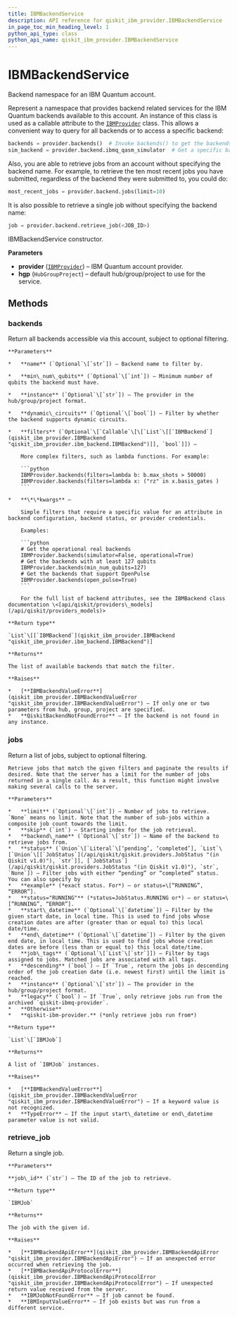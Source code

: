 ```yaml
---
title: IBMBackendService
description: API reference for qiskit_ibm_provider.IBMBackendService
in_page_toc_min_heading_level: 1
python_api_type: class
python_api_name: qiskit_ibm_provider.IBMBackendService
---
```


# IBMBackendService

<Class id="qiskit_ibm_provider.IBMBackendService" github="https://github.com/Qiskit/qiskit-ibm-provider/tree/stable/0.11/qiskit_ibm_provider/ibm_backend_service.py#L61-L741" signature="IBMBackendService(provider, hgp)">
  Backend namespace for an IBM Quantum account.

  Represent a namespace that provides backend related services for the IBM Quantum backends available to this account. An instance of this class is used as a callable attribute to the [`IBMProvider`](qiskit_ibm_provider.IBMProvider "qiskit_ibm_provider.IBMProvider") class. This allows a convenient way to query for all backends or to access a specific backend:

  ```python
  backends = provider.backends()  # Invoke backends() to get the backends.
  sim_backend = provider.backend.ibmq_qasm_simulator  # Get a specific backend instance.
  ```

  Also, you are able to retrieve jobs from an account without specifying the backend name. For example, to retrieve the ten most recent jobs you have submitted, regardless of the backend they were submitted to, you could do:

  ```python
  most_recent_jobs = provider.backend.jobs(limit=10)
  ```

  It is also possible to retrieve a single job without specifying the backend name:

  ```python
  job = provider.backend.retrieve_job(<JOB_ID>)
  ```

  IBMBackendService constructor.

  **Parameters**

  *   **provider** ([`IBMProvider`](qiskit_ibm_provider.IBMProvider "qiskit_ibm_provider.ibm_provider.IBMProvider")) – IBM Quantum account provider.
  *   **hgp** (`HubGroupProject`) – default hub/group/project to use for the service.

  ## Methods

  ### backends

  <Function id="qiskit_ibm_provider.IBMBackendService.backends" name="backends" github="https://github.com/Qiskit/qiskit-ibm-provider/tree/stable/0.11/qiskit_ibm_provider/ibm_backend_service.py#L118-L218" signature="backends(name=None, filters=None, min_num_qubits=None, instance=None, dynamic_circuits=None, **kwargs)">
    Return all backends accessible via this account, subject to optional filtering.

    **Parameters**

    *   **name** (`Optional`\[`str`]) – Backend name to filter by.

    *   **min\_num\_qubits** (`Optional`\[`int`]) – Minimum number of qubits the backend must have.

    *   **instance** (`Optional`\[`str`]) – The provider in the hub/group/project format.

    *   **dynamic\_circuits** (`Optional`\[`bool`]) – Filter by whether the backend supports dynamic circuits.

    *   **filters** (`Optional`\[`Callable`\[\[`List`\[[`IBMBackend`](qiskit_ibm_provider.IBMBackend "qiskit_ibm_provider.ibm_backend.IBMBackend")]], `bool`]]) –

        More complex filters, such as lambda functions. For example:

        ```python
        IBMProvider.backends(filters=lambda b: b.max_shots > 50000)
        IBMProvider.backends(filters=lambda x: ("rz" in x.basis_gates )
        ```

    *   **\*\*kwargs** –

        Simple filters that require a specific value for an attribute in backend configuration, backend status, or provider credentials.

        Examples:

        ```python
        # Get the operational real backends
        IBMProvider.backends(simulator=False, operational=True)
        # Get the backends with at least 127 qubits
        IBMProvider.backends(min_num_qubits=127)
        # Get the backends that support OpenPulse
        IBMProvider.backends(open_pulse=True)
        ```

        For the full list of backend attributes, see the IBMBackend class documentation \<[api/qiskit/providers\_models](/api/qiskit/providers_models)>

    **Return type**

    `List`\[[`IBMBackend`](qiskit_ibm_provider.IBMBackend "qiskit_ibm_provider.ibm_backend.IBMBackend")]

    **Returns**

    The list of available backends that match the filter.

    **Raises**

    *   [**IBMBackendValueError**](qiskit_ibm_provider.IBMBackendValueError "qiskit_ibm_provider.IBMBackendValueError") – If only one or two parameters from hub, group, project are specified.
    *   **QiskitBackendNotFoundError** – If the backend is not found in any instance.
  </Function>

  ### jobs

  <Function id="qiskit_ibm_provider.IBMBackendService.jobs" name="jobs" github="https://github.com/Qiskit/qiskit-ibm-provider/tree/stable/0.11/qiskit_ibm_provider/ibm_backend_service.py#L220-L368" signature="jobs(limit=10, skip=0, backend_name=None, status=None, start_datetime=None, end_datetime=None, job_tags=None, descending=True, instance=None, legacy=False)">
    Return a list of jobs, subject to optional filtering.

    Retrieve jobs that match the given filters and paginate the results if desired. Note that the server has a limit for the number of jobs returned in a single call. As a result, this function might involve making several calls to the server.

    **Parameters**

    *   **limit** (`Optional`\[`int`]) – Number of jobs to retrieve. `None` means no limit. Note that the number of sub-jobs within a composite job count towards the limit.
    *   **skip** (`int`) – Starting index for the job retrieval.
    *   **backend\_name** (`Optional`\[`str`]) – Name of the backend to retrieve jobs from.
    *   **status** (`Union`\[`Literal`\[‘pending’, ‘completed’], `List`\[`Union`\[[`JobStatus`](/api/qiskit/qiskit.providers.JobStatus "(in Qiskit v1.0)"), `str`]], [`JobStatus`](/api/qiskit/qiskit.providers.JobStatus "(in Qiskit v1.0)"), `str`, `None`]) – Filter jobs with either “pending” or “completed” status. You can also specify by
    *   **example** (*exact status. For*) – or status=\[“RUNNING”, “ERROR”].
    *   **status="RUNNING"** (*status=JobStatus.RUNNING or*) – or status=\[“RUNNING”, “ERROR”].
    *   **start\_datetime** (`Optional`\[`datetime`]) – Filter by the given start date, in local time. This is used to find jobs whose creation dates are after (greater than or equal to) this local date/time.
    *   **end\_datetime** (`Optional`\[`datetime`]) – Filter by the given end date, in local time. This is used to find jobs whose creation dates are before (less than or equal to) this local date/time.
    *   **job\_tags** (`Optional`\[`List`\[`str`]]) – Filter by tags assigned to jobs. Matched jobs are associated with all tags.
    *   **descending** (`bool`) – If `True`, return the jobs in descending order of the job creation date (i.e. newest first) until the limit is reached.
    *   **instance** (`Optional`\[`str`]) – The provider in the hub/group/project format.
    *   **legacy** (`bool`) – If `True`, only retrieve jobs run from the archived `qiskit-ibmq-provider`.
    *   **Otherwise**
    *   **qiskit-ibm-provider.** (*only retrieve jobs run from*)

    **Return type**

    `List`\[`IBMJob`]

    **Returns**

    A list of `IBMJob` instances.

    **Raises**

    *   [**IBMBackendValueError**](qiskit_ibm_provider.IBMBackendValueError "qiskit_ibm_provider.IBMBackendValueError") – If a keyword value is not recognized.
    *   **TypeError** – If the input start\_datetime or end\_datetime parameter value is not valid.
  </Function>

  ### retrieve\_job

  <Function id="qiskit_ibm_provider.IBMBackendService.retrieve_job" name="retrieve_job" github="https://github.com/Qiskit/qiskit-ibm-provider/tree/stable/0.11/qiskit_ibm_provider/ibm_backend_service.py#L621-L662" signature="retrieve_job(job_id)">
    Return a single job.

    **Parameters**

    **job\_id** (`str`) – The ID of the job to retrieve.

    **Return type**

    `IBMJob`

    **Returns**

    The job with the given id.

    **Raises**

    *   [**IBMBackendApiError**](qiskit_ibm_provider.IBMBackendApiError "qiskit_ibm_provider.IBMBackendApiError") – If an unexpected error occurred when retrieving the job.
    *   [**IBMBackendApiProtocolError**](qiskit_ibm_provider.IBMBackendApiProtocolError "qiskit_ibm_provider.IBMBackendApiProtocolError") – If unexpected return value received from the server.
    *   **IBMJobNotFoundError** – If job cannot be found.
    *   **IBMInputValueError** – If job exists but was run from a different service.
  </Function>
</Class>

